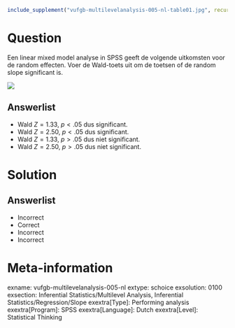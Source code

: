 ```r
include_supplement("vufgb-multilevelanalysis-005-nl-table01.jpg", recursive = TRUE)
```

Question
========

Een linear mixed model analyse in SPSS geeft de volgende uitkomsten voor de random effecten. Voer de Wald-toets uit om de toetsen of de random slope significant is.

![](vufgb-multilevelanalysis-005-nl-table01.jpg)
  
Answerlist
----------
* Wald $Z = 1.33$, $p < .05$ dus significant.
* Wald $Z = 2.50$, $p < .05$ dus significant.
* Wald $Z = 1.33$, $p > .05$ dus niet significant.
* Wald $Z = 2.50$, $p > .05$ dus niet significant.

Solution
========

Answerlist
----------
* Incorrect
* Correct
* Incorrect
* Incorrect

Meta-information
================
exname: vufgb-multilevelanalysis-005-nl
extype: schoice
exsolution: 0100
exsection: Inferential Statistics/Multilevel Analysis, Inferential Statistics/Regression/Slope
exextra[Type]: Performing analysis
exextra[Program]: SPSS
exextra[Language]: Dutch
exextra[Level]: Statistical Thinking
